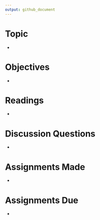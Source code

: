 ```yaml
---
output: github_document
---
```


# Topic

* 

# Objectives

* 

# Readings

* 

# Discussion Questions

* 

# Assignments Made

* 

# Assignments Due

* 
